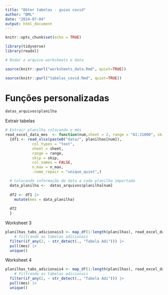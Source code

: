 ```yaml
---
title: "Obter tabelas - guias covid"
author: "BML"
date: "2024-07-04"
output: html_document
---
```


```r
knitr::opts_chunk$set(echo = TRUE)
```

```r
library(tidyverse)
library(readxl)
```

```r
# Rodar o arquivo worksheets e data

source(knitr::purl("worksheets_data.Rmd", quiet=TRUE))

source(knitr::purl("tabelas_covid.Rmd", quiet=TRUE))

```

# Funções personalizadas

```r
datas_arquivos$planilha
```


Extrair tabelas

```r
# Extrair planilha colocando o mês
read_excel_data_mes  <- function(num,sheet = 2, range = "A1:J1000", skip = 0, n_max = Inf)
  {df1 <- read_xlsx(paste0("data/", planilhas[num]), 
            col_types = "text",
            sheet = sheet,
            range = range,
            skip = skip,
            col_names = FALSE,
            n_max = n_max,
            .name_repair = "unique_quiet",)

  # Colocando informação de data a cada planilha importada
  data_planilha <-  datas_arquivos$planilha[num]  
  
  df2 <- df1 |> 
    mutate(mes = data_planilha) 
  
  df2
  }
```

Worksheet 3

```r
planilhas_tabs_adicionais3 <- map_df(1:length(planilhas), read_excel_data_mes, sheet = 3) |> 
    # filtrando as tabelas adicionais
  filter(if_any(2, ~ str_detect(., "Tabela Adi"))) |> 
  pull(mes) |> 
  unique()
```

Worksheet 4

```r
planilhas_tabs_adicionais4 <- map_df(1:length(planilhas), read_excel_data_mes, sheet = 4) |> 
    # filtrando as tabelas adicionais
  filter(if_any(2, ~ str_detect(., "Tabela Adi"))) |> 
  pull(mes) |> 
  unique()
```


